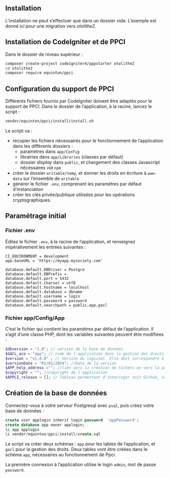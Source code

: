 ::: {.content-visible when-profile="french"}

# Installation

L'installation ne peut s'effectuer que dans un dossier vide. L'exemple est donné ici pour une migration vers *otolithe2*.

## Installation de CodeIgniter et de PPCI

Dans le dossier de niveau supérieur :

```bash
composer create-project codeigniter4/appstarter otolithe2  
cd otolithe2
composer require equinton/ppci
```

## Configuration du support de PPCI

Différents fichiers fournis par CodeIgniter doivent être adaptés pour le support de PPCI.
Dans le dossier de l'application, à la racine, lancez le script :

```bash
vendor/equinton/ppci/install/install.sh
```
Le script va :

- recopier les fichiers nécessaires pour le fonctionnement de l'application dans les différents dossiers :
    - paramètres dans `app/Config`
    - librairies dans `app/Libraries` (classes par défaut)
    - dossier _display_ dans `public`, et chargement des classes Javascript nécessaires _via_ `npm`
- créer le dossier `writable/temp`, et donner les droits en écriture à `www-data` sur l'ensemble de `writable`
- générer le fichier `.env`, comprenant les paramètres par défaut d'instanciation
- créer les clés privée/publique utilisées pour les opérations cryptographiques.

## Paramétrage initial

### Fichier .env

Éditez le fichier `.env`, à la racine de l'application, et renseignez impérativement les entrées suivantes :

```env
CI_ENVIRONMENT = development
app.baseURL = 'https://myapp.mysociety.com'

database.default.DBDriver = Postgre
database.default.DBPrefix =
database.default.port = 5432
database.default.charset = utf8
database.default.hostname = localhost
database.default.database = dbname
database.default.username = login
database.default.password = password
database.default.searchpath = public,app,gacl
```

### Fichier app/Config/App

C'est le fichier qui contient les paramètres par défaut de l'application. Il s'agit d'une classe PHP, dont les variables suivantes peuvent être modifiées :

```php
$dbversion = "1.0"; // version de la base de données
$GACL_aco = "app"; // code de l'application dans la gestion des droits
$version = "v1.0.0" ; // Version du logiciel. Elle doit correspondre à une des versions créées dans Github ou Gitlab
$versionDate = "01/01/2024"; //Date de la version
$APP_help_address =""; //lien vers la création de tickets ou vers la page donnant accès à l'aide
$copyright = ""; //Copyright de l'application
$APPLI_release = []; // Tableau permettant d'interroger soit Github, soit un serveur Gitlab, pour obtenir les informations concernant la dernière version publiée
```

## Création de la base de données

Connectez-vous à votre serveur Postgresql avec `psql`, puis créez votre base de données :

```sql
create user applogin inherit login password  'appPassword';
create database app owner applogin;
\c app applogin
\i vendor/equinton/ppci/install/create.sql
```

Le script va créer deux schémas : `app` pour les tables de l'application, et `gacl` pour la gestion des droits.
Deux tables vont être créées dans le schéma `app`, nécessaires au fonctionnement de Ppci.

La première connexion à l'application utilise le login `admin`, mot de passe `password`.

:::
